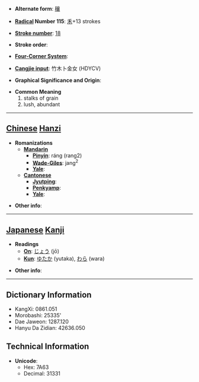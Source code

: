* '''Alternate form''': [[穰]]

* '''[[Wiktionary:Chinese radical index| Radical]] Number 115''': [[Wiktionary:Chinese radical index 禾|禾]]+13 strokes

* '''[[Wiktionary:Chinese total strokes index|Stroke number]]''': [[Wiktionary:Chinese total strokes index 18|18]]

* '''Stroke order''': 

* '''[[Wiktionary:Chinese four corner index|Four-Corner System]]''': 

* '''[[Wiktionary:Chinese Cangjie index|Cangjie input]]''': 竹木卜金女 (HDYCV)

* '''Graphical Significance and Origin''': 

* '''Common Meaning'''
*#stalks of grain
*# lush, abundant


----

== [[Chinese]] [[Hanzi]] ==

* '''Romanizations'''
** '''[[Mandarin]]'''
*** '''[[Pinyin]]''': ráng (rang2)
*** '''[[Wade-Giles]]''': jang<sup>2</sup>
*** '''[[Yale]]''': 
** '''[[Cantonese]]'''
*** '''[[Jyutping]]''':
*** '''[[Penkyamp]]''': 
*** '''[[Yale]]''': 

* '''Other info''': 

----

== [[Japanese]] [[Kanji]] ==

* '''Readings'''
** '''[[On]]''': [[じょう]] (jō)
** '''[[Kun]]''': [[ゆたか]] (yutaka), [[わら]] (wara)

* '''Other info''':  

----

== Dictionary Information ==

* KangXi: 0861.051
* Morobashi: 25335'
* Dae Jaweon: 1287.120
* Hanyu Da Zidian: 42636.050

== Technical Information ==

* '''Unicode''':
** Hex: 7A63
** Decimal: 31331